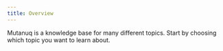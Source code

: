 ```yaml
---
title: Overview
---
```


Mutanuq is a knowledge base for many different topics.
Start by choosing which topic you want to learn about.


<CardGrid>
  <LinkCard title="Software Development" href="/de/software-development/" />
  <LinkCard title="Decentralised Systems" href="/de/decentralised-systems/" />
  <LinkCard title="Databases" href="/de/databases/" />
  <LinkCard title="Embedded Programming" href="/de/embedded-programming/" />
  <LinkCard title="System Integration and Infrastructure" href="/de/system-integration-and-infrastructure/" />
  <LinkCard title="Artificial Intelligence" href="/de/artificial-intelligence/" />
  <LinkCard title="Project Management" href="/de/project-management/" />
  <LinkCard title="English" href="/de/english" />
  <LinkCard title="German" href="/de/german" />
  <LinkCard title="Economics and Law" href="/de/economics-and-law" />
</CardGrid>